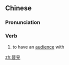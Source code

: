 {{also|晋见}}
==Chinese==
{{zh-forms|s=晋见}}

===Pronunciation===
{{zh-pron
|m=jìnjiàn
|cat=v
}}

===Verb===
{{zh-verb}}

# to have an [[audience]] with

[[zh:晉見]]
